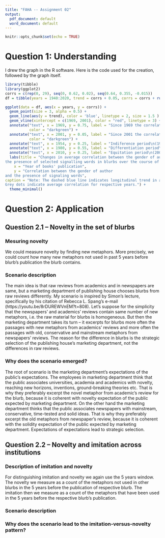 ```yaml
---
title: "FAHA -- Assignment 02"
output:
  pdf_document: default
  word_document: default
---
```


```r
knitr::opts_chunk$set(echo = TRUE)
```

<!-- Important things to remember when submitting your work for peer review: -->
<!-- All submissions must be uploaded before 22 Sep 2021 8am CEST -->


# Question 1: Understanding

<!-- QUESTION 1: UNDERSTANDING   You succeed in measuring the extent to which the words used in a book's blurb predict the gender of the book's author. Let’s tell a story! -->
<!-- In the 1940s, there were very few women writing monographs in a certain field. Blurbs on the back of women's books looked similar to those on men's books. -->
<!-- By the 1970s, however, blurbs began to treat men and women authors in the field quite differently. -->
<!-- By the 2000s, greater awareness of equitable treatment, and sensitivity to gendered language choices, led this effect to decline. -->
<!-- Draw (sketch on paper* or digitally) a "signal strength" graph, using the example for the Old Bailey as a template [Chapter 1; 15:10]. Your graph should show the change in blurbs' capacity to signal the book author's gender, as described above. The graph should include: (1) labeled x and y axes (with words, briefly describe what each axis means), (2) a graph element corresponding to the signal, and (3) an indication of how the different time periods are represented in the graph. The graph does not need to be quantitatively accurate but should include some indication of the relevant years, in response to (3). -->

<!-- Grading Rubric -->
<!-- Axes labelled descriptively: +2 -->
<!-- Graph element corresponding to signal: +2 -->
<!-- Indication of time periods: +1 -->
<!-- Total points: X out of five -->

I drew the graph in the R software. Here is the code used for the creation, followed by the graph itself.  

```r
library(tibble)
library(ggplot2)
corrs = c(rep(0, 29), seq(0, 0.62, 0.02), seq(0.64, 0.355, -0.015))
df = tibble(years = 1940:2020, trend = corrs + 0.05, corrs = corrs + runif(81, 0, 0.1))

ggplot(data = df, aes(x = years, y = corrs)) +
  geom_point(size = 3, alpha = 0.5) +
  geom_line(aes(y = trend), color = 'blue', linetype = 2, size = 1.5 ) +
  geom_vline(xintercept = c(1969, 2001), color = "red", linetype = 3) +
  annotate("text", x = 1969, y = 0.75, label = "Since 1969 the correlation increases.", 
           color = "darkgreen") +
  annotate("text", x = 2001, y = 0.05, label = "Since 2001 the correlation decreases.", 
           color = "darkgreen") +
  annotate("text", x = 1954, y = 0.25, label = "Indiference period\n(1940-1969)") +
  annotate("text", x = 1980, y = 0.55, label = "Differentiation period\n(1970-2000)") +
  annotate("text", x = 2010, y = 0.25, label = "Equitation period\n(2001-2020)") +
  labs(title = "Changes in average correlation between the gender of author and
the presence of selected signalling words in blurbs over the course of time",
    x = "Year of books' publication", 
    y = "Correlation between the gender of author
and the presence of signaling words",
caption = "Note: The dashed blue line indicates longitudinal trend in average correlation.
Grey dots indicate average correlation for respective years.") +
  theme_minimal()
```


# Question 2: Application

<!-- QUESTION 2: APPLICATION   Imagine you have a set of blurbs from a given time period. For each blurb, in addition to its date of appearance, you have information about whether or not the blurb comes from a newspaper (e.g., Financial Times, New York Times Book Review, Times Literary Supplement), or from an individual scholar identified solely by their academic institution (e.g., "Jonathan Lear, University of Chicago"). -->

<!-- Help your peer-reviewers: proof-read your responses, and use a level of language appropriate for an “interested member of the public” (e.g., do not use jargon and do not take a complex fact for granted). Your answers should be succinct; aim for approximately 250 words per response – or cumulatively 500 words, distributed as needed. Peer-reviewers have the authority to award zero points to a submission that exceeds a total of 1000 words. -->


## Question 2.1 -- Novelty in the set of blurbs  


<!-- QUESTION 2.1   Imagine we did an analysis similar to the French Revolution parliamentary speeches study, measuring "novelty" in this set of blurbs. Looking year by year, we find that the blurbs written by individual, academic scholars are more novel than the blurbs from newspapers. Suggest a possible explanation for how this pattern of novelty might have emerged. -->

<!-- Grading Rubric -->

<!-- Non-technical description of how novelty is measured in this set of blurbs: +2 -->

### Mesuring novelty  

We could measure novelty by finding new metaphors. More precisely, we could count how many new metaphors not used in past 5 years before blurb's publication the blurb contains.  

<!-- Specific description of a scenario that could account for higher novelty among blurbs from academic scholars compared to those from newspapers: +2 -->

### Scenario description   

The main idea is that raw reviews from academics and in newspapers are same, but a marketing department of publishing house chooses blurbs from raw reviews differently. My scenario is inspired by Simon's lecture, specifically by his citation of Rebecca L. Spang's e-mail (https://youtu.be/8rDUREWVnEM?t=808). Let's suppose for the simplicity that the newspapers' and academics' reviews contain same number of new metaphors, i.e. the raw material for blurbs is homogeneous. But then the marketing department takes its turn -- it excerpts for blurbs more often the passages with new metaphors from academics' reviews and more often the passages with old, conservative and mainstream metaphors from newspapers' reviews. The reason for the difference in blurbs is the strategic selection of the publishing house's marketing department, not the differences in raw reviews.   


<!-- Account of why/how that scenario emerged: +2 -->

### Why does the scenario emerged?  

The root of scenario is the marketing department's expectations of the public's expectations. 
<!-- The marketing department has stereotypes about what the public expects of newspapers and academia.  -->
The employees in marketing department think that the public associates universities, academia and academics with novelty, reaching new horizons, inventions, ground-breaking theories etc. That is why they preferably excerpt the novel metaphor from academic's review for the blurb, because it is coherent with novelty expectation of the public expected by marketing department. On the other hand the marketing department thinks that the public associates newspapers with mainstream, conservative, time-tested and solid ideas. That is why they preferably excerpt the old metaphors from newspaper's review, because it is coherent with the solidity expectation of the public expected by marketing department. Expectations of expectations lead to strategic selection.   

<!-- Discretionary point for creativity, interest, clarity: +1 -->
<!-- Total points: X out of 7 -->


## Question 2.2 -- Novelty and imitation across institutions    

<!-- QUESTION 2.2   Imagine we now take into account the institutional affiliation of the individual scholars writing these blurbs. Speculate on one possible pattern we might see if we measured both the novelty and the imitation for each institution and compared novelty and imitation across institutions. It may help to review the "2x2" story in Chapter 1 [59:48]. -->

<!-- Grading Rubric -->

<!-- Description of what imitation is, in relationship to novelty: +2 -->

### Description of imitation and novelty   
 
For distinguishing imitation and novelty we again use the 5 years window. The novelty we measure as a count of the metaphors not used in other blurbs in the 5 years before the publication of respective blurb. The imitation then we measure as a count of the metaphors that have been used in the 5 years before the respective blurb's publication.  

<!-- Specific description of a scenario among academic institutions that would lead to a particular imitation-versus-novelty pattern: +2 -->

### Scenario description   




<!-- Account of why/how that scenario would lead to the imitation-versus-novelty pattern described: +2 -->

### Why does the scenario lead to the imitation-versus-novelty pattern?   



<!-- Discretionary point for creativity, interest, clarity: +1 -->
<!-- Total points: X out of 7 -->









